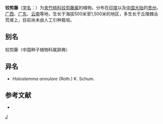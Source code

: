 {{Speciesbox
| genus = Holostemma
| species = annulare
| authority = (Roxb.) K. Schum.
}}

'''铰剪藤'''（[[学名|学名]]：{{lang|la|''Holostemma annulare''}}）为[[夹竹桃科|夹竹桃科]][[铰剪藤属|铰剪藤属]]的植物。分布在[[印度|印度]]以及[[中国大陆|中国大陆]]的[[贵州|贵州]]、[[广西|广西]]、[[广东|广东]]、[[云南|云南]]等地，生长于海拔500米至1,500米的地区，多生长于丘陵棘丛荒坡上，目前尚未由人工引种栽培。

== 别名 ==
较剪藤（中国种子植物科属辞典）

== 异名 ==
* ''Holostemma annulare'' (Roth.) K. Schum.

== 参考文献 ==
<div class="references-small">
* {{cite web| url =http://www.bioinfo.cn/db05/KmzwSpecies.php?action=view&id=1761| title =铰剪藤| work =《中国高等植物数据库全库》| publisher =中国科学院微生物研究所| author =昆明植物研究所| accessdate =2009-02-22| deadurl =yes| archiveurl =https://web.archive.org/web/20160305070509/http://www.bioinfo.cn/db05/KmzwSpecies.php?action=view&id=1761| archivedate =2016-03-05}}
</div>

{{Taxonbar}}

[[Category:铰剪藤属|J]]


{{植物小作品}}